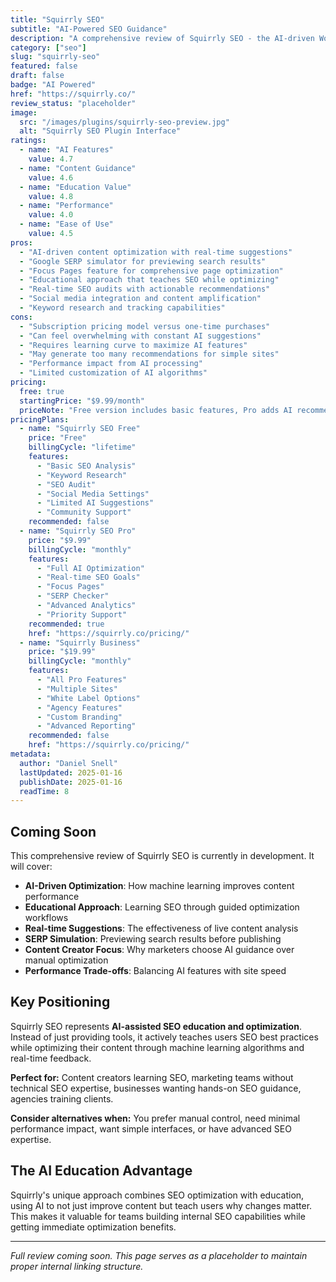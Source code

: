 ```yaml
---
title: "Squirrly SEO"
subtitle: "AI-Powered SEO Guidance"
description: "A comprehensive review of Squirrly SEO - the AI-driven WordPress SEO plugin that provides real-time optimization suggestions, SERP simulation, and educational workflows for content creators and marketing teams."
category: ["seo"]
slug: "squirrly-seo"
featured: false
draft: false
badge: "AI Powered"
href: "https://squirrly.co/"
review_status: "placeholder"
image:
  src: "/images/plugins/squirrly-seo-preview.jpg"
  alt: "Squirrly SEO Plugin Interface"
ratings:
  - name: "AI Features"
    value: 4.7
  - name: "Content Guidance"
    value: 4.6
  - name: "Education Value"
    value: 4.8
  - name: "Performance"
    value: 4.0
  - name: "Ease of Use"
    value: 4.5
pros:
  - "AI-driven content optimization with real-time suggestions"
  - "Google SERP simulator for previewing search results"
  - "Focus Pages feature for comprehensive page optimization"
  - "Educational approach that teaches SEO while optimizing"
  - "Real-time SEO audits with actionable recommendations"
  - "Social media integration and content amplification"
  - "Keyword research and tracking capabilities"
cons:
  - "Subscription pricing model versus one-time purchases"
  - "Can feel overwhelming with constant AI suggestions"
  - "Requires learning curve to maximize AI features"
  - "May generate too many recommendations for simple sites"
  - "Performance impact from AI processing"
  - "Limited customization of AI algorithms"
pricing:
  free: true
  startingPrice: "$9.99/month"
  priceNote: "Free version includes basic features, Pro adds AI recommendations and advanced analytics"
pricingPlans:
  - name: "Squirrly SEO Free"
    price: "Free"
    billingCycle: "lifetime"
    features:
      - "Basic SEO Analysis"
      - "Keyword Research"
      - "SEO Audit"
      - "Social Media Settings"
      - "Limited AI Suggestions"
      - "Community Support"
    recommended: false
  - name: "Squirrly SEO Pro"
    price: "$9.99"
    billingCycle: "monthly"
    features:
      - "Full AI Optimization"
      - "Real-time SEO Goals"
      - "Focus Pages"
      - "SERP Checker"
      - "Advanced Analytics"
      - "Priority Support"
    recommended: true
    href: "https://squirrly.co/pricing/"
  - name: "Squirrly Business"
    price: "$19.99"
    billingCycle: "monthly"
    features:
      - "All Pro Features"
      - "Multiple Sites"
      - "White Label Options"
      - "Agency Features"
      - "Custom Branding"
      - "Advanced Reporting"
    recommended: false
    href: "https://squirrly.co/pricing/"
metadata:
  author: "Daniel Snell"
  lastUpdated: 2025-01-16
  publishDate: 2025-01-16
  readTime: 8
---
```


## Coming Soon

This comprehensive review of Squirrly SEO is currently in development. It will cover:

- **AI-Driven Optimization**: How machine learning improves content performance
- **Educational Approach**: Learning SEO through guided optimization workflows
- **Real-time Suggestions**: The effectiveness of live content analysis
- **SERP Simulation**: Previewing search results before publishing
- **Content Creator Focus**: Why marketers choose AI guidance over manual optimization
- **Performance Trade-offs**: Balancing AI features with site speed

## Key Positioning

Squirrly SEO represents **AI-assisted SEO education and optimization**. Instead of just providing tools, it actively teaches users SEO best practices while optimizing their content through machine learning algorithms and real-time feedback.

**Perfect for:** Content creators learning SEO, marketing teams without technical SEO expertise, businesses wanting hands-on SEO guidance, agencies training clients.

**Consider alternatives when:** You prefer manual control, need minimal performance impact, want simple interfaces, or have advanced SEO expertise.

## The AI Education Advantage

Squirrly's unique approach combines SEO optimization with education, using AI to not just improve content but teach users why changes matter. This makes it valuable for teams building internal SEO capabilities while getting immediate optimization benefits.

---

*Full review coming soon. This page serves as a placeholder to maintain proper internal linking structure.*